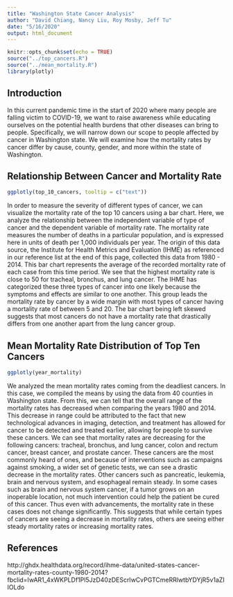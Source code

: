 ```yaml
---
title: "Washington State Cancer Analysis"
author: "David Chiang, Nancy Liu, Roy Mosby, Jeff Tu"
date: "5/16/2020"
output: html_document
---
```


```r
knitr::opts_chunk$set(echo = TRUE)
source("../top_cancers.R")
source("../mean_mortality.R")
library(plotly)
```
## Introduction
In this current pandemic time in the start of 2020 where many people are falling
victim to COVID-19, we want to raise awareness while educating ourselves on
the potential health burdens that other diseases can bring to people. Specifically,
we will narrow down our scope to people affected by cancer in Washington state.
We will examine how the mortality rates by cancer differ by cause, county,
gender, and more within the state of Washington.


## Relationship Between Cancer and Mortality Rate 
```r
ggplotly(top_10_cancers, tooltip = c("text"))
```
In order to measure the severity of different types of cancer, we can visualize
the mortality rate of the top 10 cancers using a bar chart. Here, we analyze
the relationship between the independent variable of type of cancer and the
dependent variable of mortality rate. The mortality rate measures the number of
deaths in a particular population, and is expressed here in units of death per
1,000 individuals per year. The origin of this data source, the Institute for
Health Metrics and Evaluation (IHME) as referenced in our reference list
at the end of this page, collected this data from 1980 - 2014. This bar chart
represents the average of the recorded mortality rate of each case from this
time period. We see that the highest mortality rate is close to 50 for 
tracheal, bronchus, and lung cancer. The IHME has categorized these three types
of cancer into one likely because the symptoms and effects are similar to one
another. This group leads the mortality rate by cancer by a wide margin with
most types of cancer having a mortality rate of between 5 and 20. The
bar chart being left skewed suggests that most cancers do not have a mortality
rate that drastically differs from one another apart from the lung cancer group.

## Mean Mortality Rate Distribution of Top Ten Cancers
```r
ggplotly(year_mortality)
```
We analyzed the mean mortality rates coming from the deadliest cancers. In this 
case, we compiled the means by using the data from 40 counties in Washington
state. From this, we can tell that the overall range of the mortality rates has 
decreased when comparing the years 1980 and 2014. This decrease in range could 
be attributed to the fact that new technological advances in imaging, detection,
and treatment has allowed for cancer to be detected and treated earlier, 
allowing for people to survive these cancers. We can see that mortality rates
are decreasing for the following cancers: tracheal, bronchus, and lung cancer,
colon and rectum cancer, breast cancer, and prostate cancer. These cancers are
the most commonly heard of ones, and because of interventions such as campaigns 
against smoking, a wider set of genetic tests, we can see a drastic decrease in 
the mortality rates. Other cancers such as pancreatic, leukemia, brain and 
nervous system, and esophageal remain steady. In some cases such as brain and 
nervous system cancer, if a tumor grows on an inoperable location, not much intervention 
could help the patient be cured of this cancer. Thus even with advancements, the
mortality rate in these cases does not change significantly. This suggests 
that while certain types of cancers are seeing a decrease in mortality rates,
others are seeing either steady mortality rates or increasing mortality rates.

## References
http://ghdx.healthdata.org/record/ihme-data/united-states-cancer-mortality-rates-county-1980-2014?fbclid=IwAR1_4xWKPLDf1Pl5JzD40zDEScrIwCvPGTCmeRRlwtbYDYjR5v1aZIIOLdo
